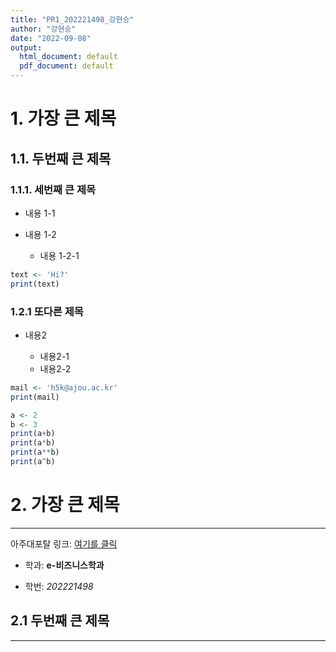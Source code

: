 ```yaml
---
title: "PR1_202221498_강현승"
author: "강현승"
date: "2022-09-08"
output:
  html_document: default
  pdf_document: default
---
```


# 1. 가장 큰 제목

## 1.1. 두번째 큰 제목

### 1.1.1. 세번째 큰 제목

-   내용 1-1

-   내용 1-2

    -   내용 1-2-1

```r
text <- 'Hi?'
print(text)
```

### 1.2.1 또다른 제목

-   내용2

    -   내용2-1
    -   내용2-2

```r
mail <- 'h5k@ajou.ac.kr'
print(mail)

a <- 2
b <- 3
print(a+b)
print(a*b)
print(a**b)
print(a^b)
```

# 2. 가장 큰 제목

------------------------------------------------------------------------

아주대포탈 링크: [여기를 클릭](https://mportal.ajou.ac.kr/main.do)

-   학과: **e-비즈니스학과**

-   학번: *202221498*

## 2.1 두번째 큰 제목

------------------------------------------------------------------------
